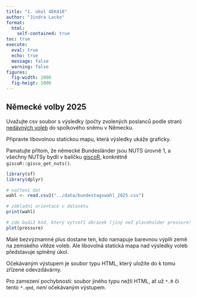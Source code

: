 ```yaml
---
title: "1. úkol 4EK418"
author: "Jindra Lacko"
format: 
  html:
    self-contained: true
toc: true
execute: 
  eval: true
  echo: true
  message: false
  warning: false
figures:
  fig-width: 1000
  fig-heigt: 1000
---
```


## Německé volby 2025

Uvažujte csv soubor s výsledky (počty zvolených poslanců podle stran) [nedávných voleb](https://en.wikipedia.org/wiki/2025_German_federal_election) do spolkového sněmu v Německu.

Připravte libovolnou statickou mapu, která výsledky ukáže graficky.

Pamatujte přitom, že německé Bundesländer jsou NUTS úrovně 1, a všechny NUTSy bydlí v balíčku [giscoR](https://ropengov.github.io/giscoR/), konkrétně `giscoR::gisco_get_nuts()`.


```r
library(sf)
library(dplyr)

# načtení dat
wahl <- read.csv2("../data/bundestagswahl_2025.csv")

# základní orientace v datasetu
print(wahl)

# zde budiž kód, který vytvoří obrázek (jiný než placeholder pressure! :)
plot(pressure)

```

Malé bezvýznamné plus dostane ten, kdo namapuje barevnou výplň země na zemského vítěze voleb. Ale libovolná statická mapa nad výsledky voleb představuje splněný úkol.

Očekávaným výstupem je soubor typu HTML, který uložíte do k tomu zřízené odevzdávárny.

Pro zamezení pochybností: soubor jiného typu nežli HTML, ať už `*.R` či tento `*.qmd`, *není* očekávaným výstupem.